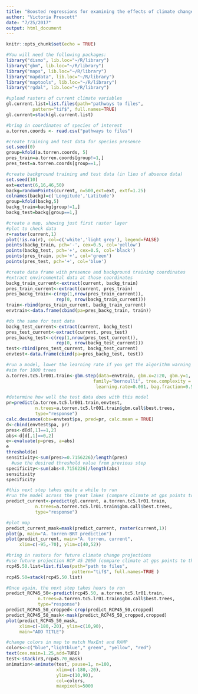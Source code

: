 ```yaml
---
title: "Boosted regressions for examining the effects of climate change on species distributions" 
author: "Victoria Prescott"
date: "7/25/2017"
output: html_document
---
```


```r
knitr::opts_chunk$set(echo = TRUE)
```

```r
#You will need the following packages:
library("dismo", lib.loc="~/R/library")
library("gbm", lib.loc="~/R/library")
library("maps", lib.loc="~/R/library")
library("mapdata", lib.loc="~/R/library")
library("maptools", lib.loc="~/R/library")
library("rgdal", lib.loc="~/R/library")
```

```r
#upload rasters of current climate variables
gl.current.list=list.files(path="pathways to files",
          pattern="tif$", full.names=TRUE)
gl.current=stack(gl.current.list)
```

```r
#bring in coordinates of species of interest
a.torren.coords <- read.csv("pathways to files")
```

```r
#create training and test data for species presence
set.seed(0)
group=kfold(a.torren.coords, 5)
pres_train=a.torren.coords[group!=1,]
pres_test=a.torren.coords[group==1,]
```

```r
#create background training and test data (in lieu of absence data)
set.seed(10)
ext=extent(6,16,46,50)
backg=randomPoints(current, n=500,ext=ext, extf=1.25)
colnames(backg)=c('Longitude','Latitude')
group=kfold(backg,5)
backg_train=backg[group!=1,]
backg_test=backg[group==1,]
```

```r
#create a map, showing just first raster layer 
#plot to check data
r=raster(current,1)
plot(!is.na(r), col=c('white','light grey'), legend=FALSE)
points(backg_train, pch='-', cex=0.5, col='yellow')
points(backg_test, pch='+', cex=0.5, col='black')
points(pres_train, pch='+', col='green')
points(pres_test, pch='+', col='blue')
```

```r
#create data frame with presence and background training coordinates
#extract environmental data at those coordinates
backg_train_current<-extract(current, backg_train)
pres_train_current<-extract(current, pres_train)
pres_backg_train<-c(rep(1,nrow(pres_train_current)), 
                   rep(0, nrow(backg_train_current)))
train<-rbind(pres_train_current, backg_train_current)
envtrain<-data.frame(cbind(pa=pres_backg_train, train))
```

```r
#do the same for test data
backg_test_current<-extract(current, backg_test)
pres_test_current<-extract(current, pres_test)
pres_backg_test<-c(rep(1,nrow(pres_test_current)), 
                   rep(0, nrow(backg_test_current)))
test<-rbind(pres_test_current, backg_test_current)
envtest<-data.frame(cbind(pa=pres_backg_test, test))
```

```r
#run a model, lower the learning rate if you get the algorithm warning
#aim for 1000 trees
a.torren.tc5.lr001.train<-gbm.step(data=envtrain, gbm.x=2:20, gbm.y=1,
                                 family="bernoulli", tree.complexity = 5,
                                  learning.rate=0.001, bag.fraction=0.5)
```

```r
#determine how well the test data does with this model
pr=predict(a.torren.tc5.lr001.train,envtest, 
           n.trees=a.torren.tc5.lr001.train$gbm.call$best.trees,
           type="response")
calc.deviance(obs=envtest$pa, pred=pr, calc.mean = TRUE)
d<-cbind(envtest$pa, pr)
pres<-d[d[,1]==1,2]
abs<-d[d[,1]==0,2]
e<-evaluate(p=pres, a=abs)
e
threshold(e)
sensitivity<-sum(pres>=0.7156226)/length(pres) 
  #use the desired threshold value from previous step
specificity<-sum(abs<0.7156226)/length(abs)
sensitivity
specificity
```

```r
#this next step takes quite a while to run
#run the model across the great lakes (compare climate at gps points to the great lakes region)
predict_current<-predict(gl.current, a.torren.tc5.lr01.train,
           n.trees=a.torren.tc5.lr01.train$gbm.call$best.trees,
           type="response")
```

```r
#plot map
predict_current_mask=mask(predict_current, raster(current,1))
plot(p, main="A. torren-BRT prediction")
plot(predict_current, main="A. torren, current", 
     xlim=c(-95,-70), ylim=c(40,52))
```

```r
#bring in rasters for future climate change projections
#use future projection RCP 45 2050 (compare climate at gps points to the great lakes region for the year 2050 with intermediate climate change levels)
rcp45.50.list=list.files(path="path to files", 
                         pattern="tif$", full.names=TRUE )
rcp45.50=stack(rcp45.50.list)
```

```r
#Once again, the next step takes hours to run
predict_RCP45_50<-predict(rcp45.50, a.torren.tc5.lr01.train,
            n.trees=a.torren.tc5.lr01.train$gbm.call$best.trees,
            type="response")
predict_RCP45_50_cropped<-crop(predict_RCP45_50,cropped)
predict_RCP45_50_mask<-mask(predict_RCP45_50_cropped,cropped)
plot(predict_RCP45_50_mask, 
     xlim=c(-180,-20), ylim=c(10,90),
     main="ADD TITLE")
```

```r
#change colors in map to match MaxEnt and RAMP
colors<-c("blue","lightblue"," green", "yellow", "red")
text(cex.main=1.25,add=TURE)
test<-stack(r3,rcp45.70_mask)
animation<-animate(test, pause=1, n=100, 
                   xlim=c(-180,-20), 
                   ylim=c(10,90), 
                   col=colors,
                   maxpixels=5000
```
 
